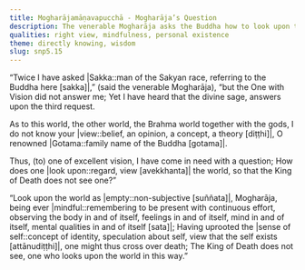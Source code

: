 ```yaml
---
title: Mogharājamāṇavapucchā - Mogharāja’s Question
description: The venerable Mogharāja asks the Buddha how to look upon the world so that the King of Death does not see one. The Buddha advises to look upon the world as empty, being ever mindful, and to uproot the sense of self.
qualities: right view, mindfulness, personal existence
theme: directly knowing, wisdom
slug: snp5.15
---
```


“Twice I have asked |Sakka::man of the Sakyan race, referring to the Buddha here [sakka]|,”
(said the venerable Mogharāja),
“but the One with Vision did not answer me;
Yet I have heard that the divine sage,
answers upon the third request.

As to this world, the other world,
the Brahma world together with the gods,
I do not know your |view::belief, an opinion, a concept, a theory [diṭṭhi]|,
O renowned |Gotama::family name of the Buddha [gotama]|.

Thus, (to) one of excellent vision,
I have come in need with a question;
How does one |look upon::regard, view [avekkhanta]| the world,
so that the King of Death does not see one?”

“Look upon the world as |empty::non-subjective [suññata]|,
Mogharāja, being ever |mindful::remembering to be present with continuous effort, observing the body in and of itself, feelings in and of itself, mind in and of itself, mental qualities in and of itself [sata]|;
Having uprooted the |sense of self::concept of identity, speculation about self, view that the self exists [attānudiṭṭhi]|,
one might thus cross over death;
The King of Death does not see,
one who looks upon the world in this way.”